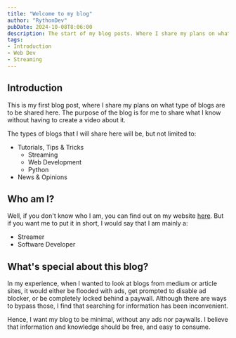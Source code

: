 ```yaml
---
title: "Welcome to my blog"
author: "RythonDev"
pubDate: 2024-10-08T8:06:00
description: The start of my blog posts. Where I share my plans on what type of blogs are to be shared here.
tags: 
- Introduction
- Web Dev
- Streaming
---
```


## Introduction

This is my first blog post, where I share my plans on what type of blogs are to be shared here. The purpose of the blog is for me to share what I know without having to create a video about it. 

The types of blogs that I will share here will be, but not limited to:

- Tutorials, Tips & Tricks
  - Streaming
  - Web Development
  - Python
- News & Opinions

## Who am I?

Well, if you don't know who I am, you can find out on my website [here](/). But if you want me to put it in short, I would say that I am mainly a:

- Streamer
- Software Developer

## What's special about this blog?

In my experience, when I wanted to look at blogs from medium or article sites, it would either be flooded with ads, get prompted to disable ad blocker, or be completely locked behind a paywall. Although there are ways to bypass those, I find that searching for information has been inconvenient.

Hence, I want my blog to be minimal, without any ads nor paywalls. I believe that information and knowledge should be free, and easy to consume.

